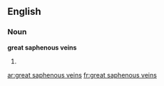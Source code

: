 ==English==

===Noun===
'''great saphenous veins'''

# {{plural of|great saphenous vein}}

[[ar:great saphenous veins]]
[[fr:great saphenous veins]]